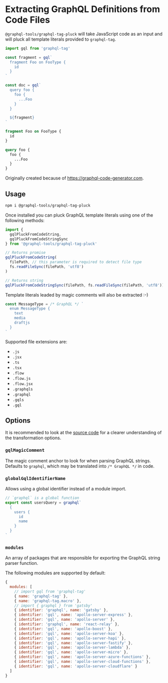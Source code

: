 # Extracting GraphQL Definitions from Code Files

`@graphql-tools/graphql-tag-pluck` will take JavaScript code as an input and will pluck all template
literals provided to `graphql-tag`.

```js filename="Input"
import gql from 'graphql-tag'

const fragment = gql`
  fragment Foo on FooType {
    id
  }
`

const doc = gql`
  query foo {
    foo {
      ...Foo
    }
  }

  ${fragment}
`
```

```graphql filename="Output"
fragment Foo on FooType {
  id
}

query foo {
  foo {
    ...Foo
  }
}
```

Originally created because of https://graphql-code-generator.com.

## Usage

```sh npm2yarn
npm i @graphql-tools/graphql-tag-pluck
```

Once installed you can pluck GraphQL template literals using one of the following methods:

```js
import {
  gqlPluckFromCodeString,
  gqlPluckFromCodeStringSync
} from '@graphql-tools/graphql-tag-pluck'

// Returns promise
gqlPluckFromCodeString(
  filePath, // this parameter is required to detect file type
  fs.readFileSync(filePath, 'utf8')
)

// Returns string
gqlPluckFromCodeStringSync(filePath, fs.readFileSync(filePath, 'utf8'))
```

Template literals leaded by magic comments will also be extracted :-)

```js
const MessageType = /* GraphQL */ `
  enum MessageType {
    text
    media
    draftjs
  }
`
```

Supported file extensions are:

- `.js`
- `.jsx`
- `.ts`
- `.tsx`
- `.flow`
- `.flow.js`
- `.flow.jsx`
- `.graphqls`
- `.graphql`
- `.gqls`
- `.gql`

## Options

It is recommended to look at the
[source code](https://github.com/ardatan/graphql-tools/blob/master/packages/graphql-tag-pluck/src/visitor.ts)
for a clearer understanding of the transformation options.

### `gqlMagicComment`

The magic comment anchor to look for when parsing GraphQL strings. Defaults to `graphql`, which may
be translated into `/* GraphQL */` in code.

### `globalGqlIdentifierName`

Allows using a global identifier instead of a module import.

```js
// `graphql` is a global function
export const usersQuery = graphql`
  {
    users {
      id
      name
    }
  }
`
```

### `modules`

An array of packages that are responsible for exporting the GraphQL string parser function.

The following modules are supported by default:

```js
{
  modules: [
    // import gql from 'graphql-tag'
    { name: 'graphql-tag' },
    { name: 'graphql-tag.macro' },
    // import { graphql } from 'gatsby'
    { identifier: 'graphql', name: 'gatsby' },
    { identifier: 'gql', name: 'apollo-server-express' },
    { identifier: 'gql', name: 'apollo-server' },
    { identifier: 'graphql', name: 'react-relay' },
    { identifier: 'gql', name: 'apollo-boost' },
    { identifier: 'gql', name: 'apollo-server-koa' },
    { identifier: 'gql', name: 'apollo-server-hapi' },
    { identifier: 'gql', name: 'apollo-server-fastify' },
    { identifier: 'gql', name: 'apollo-server-lambda' },
    { identifier: 'gql', name: 'apollo-server-micro' },
    { identifier: 'gql', name: 'apollo-server-azure-functions' },
    { identifier: 'gql', name: 'apollo-server-cloud-functions' },
    { identifier: 'gql', name: 'apollo-server-cloudflare' }
  ]
}
```
